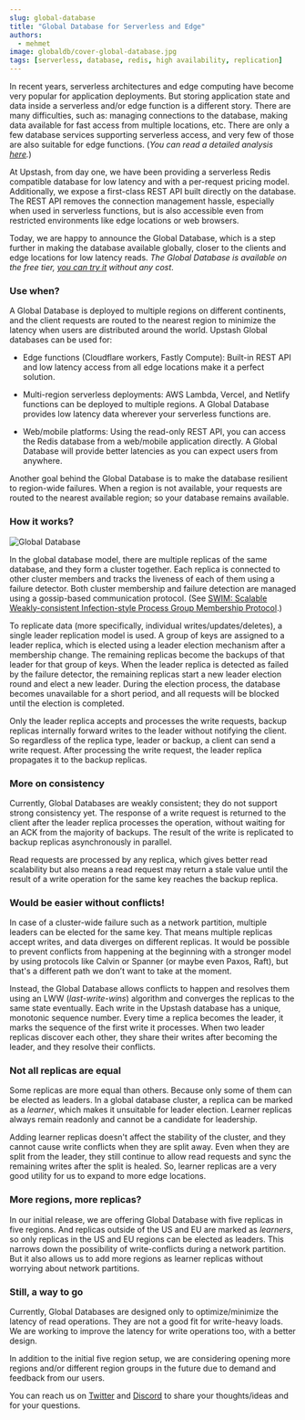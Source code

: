```yaml
---
slug: global-database
title: "Global Database for Serverless and Edge"
authors:
  - mehmet
image: globaldb/cover-global-database.jpg
tags: [serverless, database, redis, high availability, replication]
---
```


In recent years, serverless architectures and edge computing have become very popular for application deployments. But storing application state
and data inside a serverless and/or edge function is a different story. There are many difficulties, such as:
managing connections to the database, making data available for fast access from multiple locations, etc.
There are only a few database services supporting serverless access, and very few of those are also suitable for edge functions.
(_You can read a detailed analysis [here](https://blog.upstash.com/best-database-for-serverless)._)

At Upstash, from day one, we have been providing a serverless Redis compatible database for low latency and with a per-request pricing model.
Additionally, we expose a first-class REST API built directly on the database. The REST API removes the connection management hassle,
especially when used in serverless functions, but is also accessible even from restricted environments like edge locations or web browsers.

Today, we are happy to announce the Global Database, which is a step further in making the database available globally, closer to the clients
and edge locations for low latency reads. _The Global Database is available on the free tier, [you can try it](https://console.upstash.com/) without any cost_.

### Use when?

A Global Database is deployed to multiple regions on different continents, and the client requests are routed to the nearest region
to minimize the latency when users are distributed around the world. Upstash Global databases can be used for:

- Edge functions (Cloudflare workers, Fastly Compute): Built-in REST API and low latency access from all edge locations make it a perfect solution.

- Multi-region serverless deployments: AWS Lambda, Vercel, and Netlify functions can be deployed to multiple regions. A Global Database provides low latency data wherever your serverless functions are.

- Web/mobile platforms: Using the read-only REST API, you can access the Redis database from a web/mobile application directly. A Global Database will provide better latencies as you can expect users from anywhere.

Another goal behind the Global Database is to make the database resilient to region-wide failures. When a region is not available,
your requests are routed to the nearest available region; so your database remains available.

### How it works?

![Global Database](/blog/globaldb/map.png "Global Database")

In the global database model, there are multiple replicas of the same database, and they form a cluster together. Each replica is connected to other cluster members
and tracks the liveness of each of them using a failure detector. Both cluster membership and failure detection are managed using a gossip-based communication protocol.
(See [SWIM: Scalable Weakly-consistent Infection-style Process Group Membership Protocol](https://ieeexplore.ieee.org/document/1028914).)

To replicate data (more specifically, individual writes/updates/deletes), a single leader replication model is used. A group of keys are assigned to a leader
replica, which is elected using a leader election mechanism after a membership change. The remaining replicas become the backups of that leader for that group of keys.
When the leader replica is detected as failed by the failure detector, the remaining replicas start a new leader election round and elect a new leader.
During the election process, the database becomes unavailable for a short period, and all requests will be blocked until the election is completed.

Only the leader replica accepts and processes the write requests, backup replicas internally forward writes to the leader without notifying the client.
So regardless of the replica type, leader or backup, a client can send a write request. After processing the write request, the leader replica propagates it to the backup replicas.

### More on consistency

Currently, Global Databases are weakly consistent; they do not support strong consistency yet. The response of a write request is returned to the client
after the leader replica processes the operation, without waiting for an ACK from the majority of backups. The result of the write is replicated to backup replicas
asynchronously in parallel.

Read requests are processed by any replica, which gives better read scalability but also means a read request may return a stale value
until the result of a write operation for the same key reaches the backup replica.

### Would be easier without conflicts!

In case of a cluster-wide failure such as a network partition, multiple leaders can be elected for the same key. That means multiple replicas
accept writes, and data diverges on different replicas. It would be possible to prevent conflicts from happening at the beginning with a stronger model
by using protocols like Calvin or Spanner (or maybe even Paxos, Raft), but that's a different path we don’t want to take at the moment.

Instead, the Global Database allows conflicts to happen and resolves them using an LWW (_last-write-wins_) algorithm and converges the replicas to the same state eventually.
Each write in the Upstash database has a unique, monotonic sequence number. Every time a replica becomes the leader, it marks the sequence of the first write
it processes. When two leader replicas discover each other, they share their writes after becoming the leader, and they resolve their conflicts.

### Not all replicas are equal

Some replicas are more equal than others. Because only some of them can be elected as leaders. In a global database cluster, a replica can be
marked as a _learner_, which makes it unsuitable for leader election. Learner replicas always remain readonly and cannot be a candidate for leadership.

Adding learner replicas doesn't affect the stability of the cluster, and they cannot cause write conflicts when they are split away. Even when
they are split from the leader, they still continue to allow read requests and sync the remaining writes after the split is healed. So, learner replicas
are a very good utility for us to expand to more edge locations.

### More regions, more replicas?

In our initial release, we are offering Global Database with five replicas in five regions. And replicas outside of the US and EU are marked as *learners*,
so only replicas in the US and EU regions can be elected as leaders. This narrows down the possibility of write-conflicts during a network partition.
But it also allows us to add more regions as learner replicas without worrying about network partitions.

### Still, a way to go

Currently, Global Databases are designed only to optimize/minimize the latency of read operations. They are not a good fit for write-heavy loads.
We are working to improve the latency for write operations too, with a better design.

In addition to the initial five region setup, we are considering opening more regions and/or different region groups in the future due to demand and feedback from our users.

You can reach us on [Twitter](https://twitter.com/upstash) and [Discord](https://upstash.com/discord) to share your thoughts/ideas and for your questions.